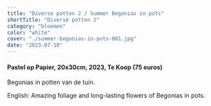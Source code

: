 ```yaml
---
title: "Diverse potten 2 / Summer Begonias in pots"
shortTitle: "Diverse potten 2"
category: "bloemen"
color: "white"
cover: "./summer-begonias-in-pots-001.jpg"
date: "2023-07-10"
---
```

    
#### Pastel op Papier, 20x30cm, 2023, Te Koop (75 euros)
Begonias in potten van de tuin.


English: Amazing foliage and long-lasting flowers of Begonias in pots.